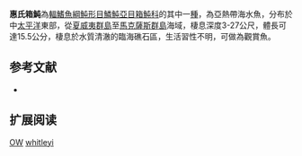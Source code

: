 {{Speciesbox
| name = 惠氏箱魨 
| image = Ostracion whitleyi.jpg
| image_width = 250px
| image_caption = 
| status = NE
| status_system = IUCN3.1
| genus = Ostracion
| species = whitleyi
| authority = [[Fowler|Fowler]], 1931
| synonyms = *''Ostracion ornatus ,Hollard, 1857 ''
}}
'''惠氏箱魨'''為[[輻鰭魚綱|輻鰭魚綱]][[魨形目|魨形目]][[鱗魨亞目|鱗魨亞目]][[箱魨科|箱魨科]]的其中一[[種|種]]，為亞熱帶海水魚，分布於中[[太平洋|太平洋]]東部，從[[夏威夷群島|夏威夷群島]]至[[馬克薩斯群島|馬克薩斯群島]]海域，棲息深度3-27公尺，體長可達15.5公分，棲息於水質清澈的臨海礁石區，生活習性不明，可做為觀賞魚。

==参考文献==
*{{FishBase_species|genus=Ostracion|species=whitleyi|year=2014|month=3}}

== 扩展阅读 ==
{{refbegin}}
{{wikispecies-inline|Ostracion whitleyi|惠氏箱魨}}
{{refend}}
{{Taxonbar|from=Q821749}}

[[Category:觀賞魚|OW]]
[[Category:箱魨屬|whitleyi]]


{{魚類小作品}}